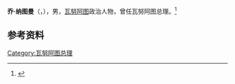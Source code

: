 '''乔·纳图曼'''（{{lang-en|Joe Natuman}}，{{bd|1952年|11月24日|}}），男，[[瓦努阿图|瓦努阿图]]政治人物，曾任瓦努阿图总理。<ref>{{Cite web|title=纳图曼当选瓦努阿图新总理|url=http://www.xinhuanet.com/world/2014-05/16/c_1110731047.htm|accessdate=2021-01-12|work=新华网|archive-date=2021-01-14|archive-url=https://web.archive.org/web/20210114160644/http://www.xinhuanet.com/world/2014-05/16/c_1110731047.htm}}</ref>

== 参考资料 ==
{{reflist}}

{{瓦努阿图小作品}}

{{Authority control}}
{{DEFAULTSORT:Natuman}}

[[Category:瓦努阿图总理|Category:瓦努阿图总理]]